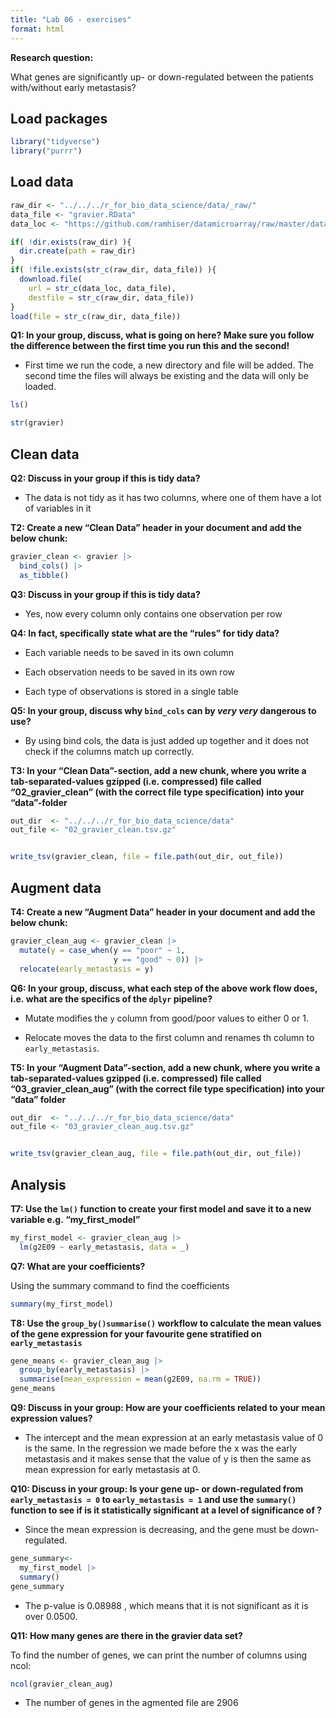 ```yaml
---
title: "Lab 06 - exercises"
format: html
---
```


**Research question:**

What genes are significantly up- or down-regulated between the patients with/without early metastasis?

## Load packages

```r
library("tidyverse")
library("purrr")
```

## Load data

```r
raw_dir <- "../../../r_for_bio_data_science/data/_raw/"
data_file <- "gravier.RData"
data_loc <- "https://github.com/ramhiser/datamicroarray/raw/master/data/"

if( !dir.exists(raw_dir) ){
  dir.create(path = raw_dir)
}
if( !file.exists(str_c(raw_dir, data_file)) ){
  download.file(
    url = str_c(data_loc, data_file),
    destfile = str_c(raw_dir, data_file))
}
load(file = str_c(raw_dir, data_file))
```

**Q1: In your group, discuss, what is going on here? Make sure you follow the difference between the first time you run this and the second!**

-   First time we run the code, a new directory and file will be added. The second time the files will always be existing and the data will only be loaded.

```r
ls()
```

```r
str(gravier)
```

## Clean data

**Q2: Discuss in your group if this is tidy data?**

-   The data is not tidy as it has two columns, where one of them have a lot of variables in it

**T2: Create a new “Clean Data” header in your document and add the below chunk:**

```r
gravier_clean <- gravier |>
  bind_cols() |>
  as_tibble()
```

**Q3: Discuss in your group if this is tidy data?**

-   Yes, now every column only contains one observation per row

**Q4: In fact, specifically state what are the “rules” for tidy data?**

-   Each variable needs to be saved in its own column

-   Each observation needs to be saved in its own row

-   Each type of observations is stored in a single table

**Q5: In your group, discuss why `bind_cols` can by *very very* dangerous to use?**

-   By using bind cols, the data is just added up together and it does not check if the columns match up correctly.

**T3: In your “Clean Data”-section, add a new chunk, where you write a tab-separated-values gzipped (i.e. compressed) file called “02_gravier_clean” (with the correct file type specification) into your “data”-folder**

```r
out_dir  <- "../../../r_for_bio_data_science/data"
out_file <- "02_gravier_clean.tsv.gz"


write_tsv(gravier_clean, file = file.path(out_dir, out_file))
```

## Augment data

**T4: Create a new “Augment Data” header in your document and add the below chunk:**

```r
gravier_clean_aug <- gravier_clean |>
  mutate(y = case_when(y == "poor" ~ 1,
                       y == "good" ~ 0)) |> 
  relocate(early_metastasis = y)
```

**Q6: In your group, discuss, what each step of the above work flow does, i.e. what are the specifics of the `dplyr` pipeline?**

-   Mutate modifies the `y` column from good/poor values to either 0 or 1.

-   Relocate moves the data to the first column and renames th column to `early_metastasis`.

**T5: In your “Augment Data”-section, add a new chunk, where you write a tab-separated-values gzipped (i.e. compressed) file called “03_gravier_clean_aug” (with the correct file type specification) into your “data” folder**

```r
out_dir  <- "../../../r_for_bio_data_science/data"
out_file <- "03_gravier_clean_aug.tsv.gz"


write_tsv(gravier_clean_aug, file = file.path(out_dir, out_file))
```

## Analysis

**T7: Use the `lm()` function to create your first model and save it to a new variable e.g. “my_first_model”**

```r
my_first_model <- gravier_clean_aug |>
  lm(g2E09 ~ early_metastasis, data = _)
```

**Q7: What are your coefficients?**

Using the summary command to find the coefficients

```r
summary(my_first_model)
```

**T8: Use the `group_by()summarise()` workflow to calculate the mean values of the gene expression for your favourite gene stratified on `early_metastasis`**

```r
gene_means <- gravier_clean_aug |>
  group_by(early_metastasis) |>
  summarise(mean_expression = mean(g2E09, na.rm = TRUE))
gene_means
```

**Q9: Discuss in your group: How are your coefficients related to your mean expression values?**

-   The intercept and the mean expression at an early metastasis value of 0 is the same. In the regression we made before the x was the early metastasis and it makes sense that the value of y is then the same as mean expression for early metastasis at 0.

**Q10: Discuss in your group: Is your gene up- or down-regulated from `early_metastasis = 0` to `early_metastasis = 1` and use the `summary()` function to see if is it statistically significant at a level of significance of ?**

-   Since the mean expression is decreasing, and the gene must be down-regulated.

```r
gene_summary<- 
  my_first_model |> 
  summary()
gene_summary
```

-   The p-value is 0.08988 , which means that it is not significant as it is over 0.0500.

**Q11: How many genes are there in the gravier data set?**

To find the number of genes, we can print the number of columns using ncol:

```r
ncol(gravier_clean_aug)
```

-   The number of genes in the agmented file are 2906
